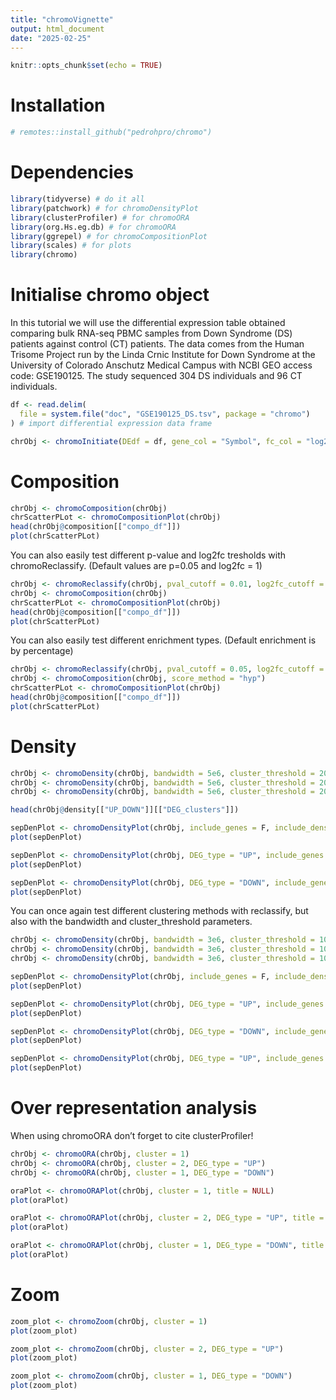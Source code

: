 ```yaml
---
title: "chromoVignette"
output: html_document
date: "2025-02-25"
---
```


```r
knitr::opts_chunk$set(echo = TRUE)
```

# Installation

```r
# remotes::install_github("pedrohpro/chromo")
```

# Dependencies

```r
library(tidyverse) # do it all
library(patchwork) # for chromoDensityPlot
library(clusterProfiler) # for chromoORA
library(org.Hs.eg.db) # for chromoORA
library(ggrepel) # for chromoCompositionPlot
library(scales) # for plots
library(chromo)
```

# Initialise chromo object

In this tutorial we will use the differential expression table obtained comparing bulk RNA-seq PBMC samples from Down Syndrome (DS) patients against control (CT) patients. The data comes from the Human Trisome Project run by the Linda Crnic Institute for Down Syndrome at the University of Colorado Anschutz Medical Campus with NCBI GEO access code: GSE190125. The study sequenced 304 DS individuals and 96 CT individuals.

```r
df <- read.delim(
  file = system.file("doc", "GSE190125_DS.tsv", package = "chromo")
) # import differential expression data frame

chrObj <- chromoInitiate(DEdf = df, gene_col = "Symbol", fc_col = "log2FoldChange", p_col = "padj")
```

# Composition

```r
chrObj <- chromoComposition(chrObj)
chrScatterPLot <- chromoCompositionPlot(chrObj)
head(chrObj@composition[["compo_df"]])
plot(chrScatterPLot)
```

You can also easily test different p-value and log2fc tresholds with chromoReclassify. 
(Default values are p=0.05 and log2fc = 1)
```r
chrObj <- chromoReclassify(chrObj, pval_cutoff = 0.01, log2fc_cutoff = 0.5)
chrObj <- chromoComposition(chrObj)
chrScatterPLot <- chromoCompositionPlot(chrObj)
head(chrObj@composition[["compo_df"]])
plot(chrScatterPLot)
```

You can also easily test different enrichment types. 
(Default enrichment is by percentage)
```r
chrObj <- chromoReclassify(chrObj, pval_cutoff = 0.05, log2fc_cutoff = 1)
chrObj <- chromoComposition(chrObj, score_method = "hyp")
chrScatterPLot <- chromoCompositionPlot(chrObj)
head(chrObj@composition[["compo_df"]])
plot(chrScatterPLot)
```

# Density

```r
chrObj <- chromoDensity(chrObj, bandwidth = 5e6, cluster_threshold = 20, DEG_type = "UP")
chrObj <- chromoDensity(chrObj, bandwidth = 5e6, cluster_threshold = 20, DEG_type = "DOWN")
chrObj <- chromoDensity(chrObj, bandwidth = 5e6, cluster_threshold = 20) # UP and DOWN combined

head(chrObj@density[["UP_DOWN"]][["DEG_clusters"]])

sepDenPlot <- chromoDensityPlot(chrObj, include_genes = F, include_density = T)
plot(sepDenPlot)

sepDenPlot <- chromoDensityPlot(chrObj, DEG_type = "UP", include_genes = F, include_density = T)
plot(sepDenPlot)

sepDenPlot <- chromoDensityPlot(chrObj, DEG_type = "DOWN", include_genes = T, include_density = T)
plot(sepDenPlot)
```

You can once again test different clustering methods with reclassify, but also with the bandwidth and cluster_threshold parameters.

```r
chrObj <- chromoDensity(chrObj, bandwidth = 3e6, cluster_threshold = 10, DEG_type = "UP")
chrObj <- chromoDensity(chrObj, bandwidth = 3e6, cluster_threshold = 10, DEG_type = "DOWN")
chrObj <- chromoDensity(chrObj, bandwidth = 3e6, cluster_threshold = 10) # UP and DOWN combined

sepDenPlot <- chromoDensityPlot(chrObj, include_genes = F, include_density = T)
plot(sepDenPlot)

sepDenPlot <- chromoDensityPlot(chrObj, DEG_type = "UP", include_genes = F, include_density = T)
plot(sepDenPlot)

sepDenPlot <- chromoDensityPlot(chrObj, DEG_type = "DOWN", include_genes = F, include_density = T)
plot(sepDenPlot)
```

```r
sepDenPlot <- chromoDensityPlot(chrObj, DEG_type = "UP", include_genes = F, include_density = F, all_chr = F, n_top_clusters = 15)
plot(sepDenPlot)
```

# Over representation analysis

When using chromoORA don't forget to cite clusterProfiler!

```r
chrObj <- chromoORA(chrObj, cluster = 1)
chrObj <- chromoORA(chrObj, cluster = 2, DEG_type = "UP")
chrObj <- chromoORA(chrObj, cluster = 1, DEG_type = "DOWN")

oraPlot <- chromoORAPlot(chrObj, cluster = 1, title = NULL)
plot(oraPlot)

oraPlot <- chromoORAPlot(chrObj, cluster = 2, DEG_type = "UP", title = NULL)
plot(oraPlot)

oraPlot <- chromoORAPlot(chrObj, cluster = 1, DEG_type = "DOWN", title = NULL)
plot(oraPlot)
```

# Zoom

```r
zoom_plot <- chromoZoom(chrObj, cluster = 1)
plot(zoom_plot)

zoom_plot <- chromoZoom(chrObj, cluster = 2, DEG_type = "UP")
plot(zoom_plot)

zoom_plot <- chromoZoom(chrObj, cluster = 1, DEG_type = "DOWN")
plot(zoom_plot)
```
